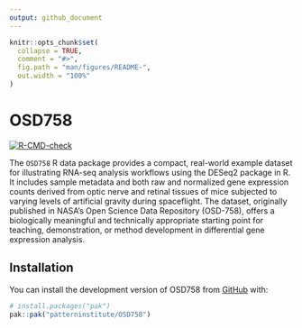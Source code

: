 ```yaml
---
output: github_document
---
```


<!-- README.md is generated from README.Rmd. Please edit that file -->

```r
knitr::opts_chunk$set(
  collapse = TRUE,
  comment = "#>",
  fig.path = "man/figures/README-",
  out.width = "100%"
)
```

# OSD758

<!-- badges: start -->
[![R-CMD-check](https://github.com/patterninstitute/OSD758/actions/workflows/R-CMD-check.yaml/badge.svg)](https://github.com/patterninstitute/OSD758/actions/workflows/R-CMD-check.yaml)
<!-- badges: end -->

The `OSD758` R data package provides a compact, real-world example dataset for
illustrating RNA-seq analysis workflows using the DESeq2 package in R. It
includes sample metadata and both raw and normalized gene expression counts
derived from optic nerve and retinal tissues of mice subjected to varying levels
of artificial gravity during spaceflight. The dataset, originally published in
NASA's Open Science Data Repository (OSD-758), offers a biologically meaningful
and technically appropriate starting point for teaching, demonstration, or
method development in differential gene expression analysis.

## Installation

You can install the development version of OSD758 from [GitHub](https://github.com/) with:

``` r
# install.packages("pak")
pak::pak("patterninstitute/OSD758")
```
